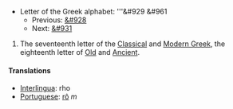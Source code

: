 *Letter of the Greek alphabet: '''&#929 &#961
**Previous: [[pi|&#928]]
**Next: [[sigma|&#931]]

# The seventeenth letter of the [[Classical Greek|Classical]] and [[Modern Greek]], the eighteenth letter of [[Old Greek|Old]] and [[Ancient Greek|Ancient]].
==== Translations ====
*[[Interlingua]]: rho
*[[Portuguese]]: [[rô]] ''m''